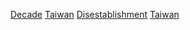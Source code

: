 [[Category:台灣廢除|Decade]]
[[Category:各年代各國廢除|Taiwan]]
[[Category:依年代劃分的台灣|Disestablishment]]
[[Category:各年代亞洲廢除|Taiwan]]